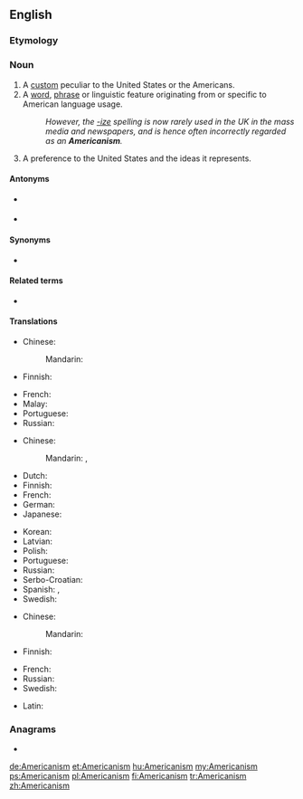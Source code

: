 ==English==
{{wikipedia}}

===Etymology===
{{suffix|American|ism|lang=en}}

===Noun===
{{en-noun|~}}

# A [[custom]] peculiar to the United States or the Americans.
# A [[word]], [[phrase]] or linguistic feature originating from or specific to American language usage.
#: ''However, the [[-ize]] spelling is now rarely used in the UK in the mass media and newspapers, and is hence often incorrectly regarded as an '''Americanism'''.''
# A preference to the United States and the ideas it represents.

====Antonyms====
* {{sense|word specific to American usage}} {{l|en|Briticism}}
* {{sense|preference for the U.S.}} {{l|en|anti-Americanism}}

====Synonyms====
* {{l|en|Usonianism}}

====Related terms====
* {{l|en|Americanist}}

====Translations====
{{trans-top|custom}}
* Chinese:
*: Mandarin: {{t-needed|cmn}}
* Finnish: {{t+|fi|amerikanismi}}
{{trans-mid}}
* French: {{t+|fr|américanisme|m}}
* Malay: {{t|ms|amerikanisme}}
* Portuguese: {{t|pt|americanismo|m}}
* Russian: {{t+|ru|американи́зм|m}}
{{trans-bottom}}

{{trans-top|linguistic feature}}
* Chinese:
*: Mandarin: {{t+|cmn|美語|sc=Hani}}, {{t+|cmn|美语|tr=měiyǔ|sc=Hani}}
* Dutch: {{t+|nl|amerikanisme|n}}
* Finnish: {{t+|fi|amerikanismi}}
* French: {{t+|fr|américanisme}}
* German: {{t+|de|Amerikanismus|m}}
* Japanese: {{t+|ja|米語|tr=べいご, beigo|sc=Jpan}}
{{trans-mid}}
* Korean: {{t+|ko|미어}}
* Latvian: {{t|lv|amerikānisms}}
* Polish: {{t+|pl|amerykanizm|m}}
* Portuguese: {{t|pt|americanismo|m}}
* Russian: {{t+|ru|американи́зм|m}}
* Serbo-Croatian: {{t+|sh|amerikanizam|m}}
* Spanish: {{t+|es|americanismo|m}}, {{t+|es|angloamericanismo|m}}
* Swedish: {{t+|sv|amerikanism|c}}
{{trans-bottom}}

{{trans-top|preference}}
* Chinese:
*: Mandarin: {{t-needed|cmn}}
* Finnish: {{t|fi|amerikkalaismielisyys}}
{{trans-mid}}
* French: {{t+|fr|américanisme}}
* Russian: {{t+|ru|американи́зм|m}}
* Swedish: {{t+|sv|amerikanism|c}}
{{trans-bottom}}

{{checktrans-top}}
* Latin: {{t-check|la|americanismus}}
{{trans-bottom}}

===Anagrams===
* {{l|en|minicameras}}

[[de:Americanism]]
[[et:Americanism]]
[[hu:Americanism]]
[[my:Americanism]]
[[ps:Americanism]]
[[pl:Americanism]]
[[fi:Americanism]]
[[tr:Americanism]]
[[zh:Americanism]]